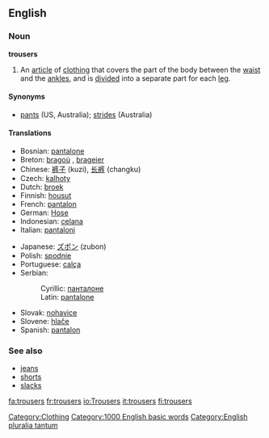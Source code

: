 ==English==

===Noun===
'''trousers''' {{pluralonly}}
# An [[article]] of [[clothing]] that covers the part of the body between the [[waist]] and the [[ankle]]s, and is [[divide]]d into a separate part for each [[leg]].

====Synonyms====
*[[pants]] (US, Australia); [[strides]] (Australia)

====Translations====
{{top}}
*Bosnian: [[pantalone#Bosnian|pantalone]] {{f}} {{p}}
*Breton: [[bragoù]] {{m}}, [[brageier]] {{p}}
*Chinese: [[裤子]] (kuzi), [[长裤]] (changku)
*Czech: [[kalhoty]] {{f}} {{p}}
*Dutch: [[broek]] {{f}} {{s}}
*Finnish: [[housut]]
*French: [[pantalon]] {{m}} {{s}}
*German: [[Hose]] {{f}} {{s}}
*Indonesian: [[celana]]
*Italian: [[pantaloni]] {{m}} {{p}}
{{mid}}
*Japanese: [[ズボン]] (zubon)
*Polish: [[spodnie]] {{p}}
*Portuguese: [[calça]] {{f}} {{s}}
*Serbian:
*:Cyrillic: [[панталоне#Serbian|панталоне]] {{f}} {{p}}
*:Latin: [[pantalone#Serbian|pantalone]] {{f}} {{p}}
*Slovak: [[nohavice#Slovak|nohavice]] {{f}} {{p}}
*Slovene: [[hlače]] {{f}} {{p}}
*Spanish: [[pantalon]] {{m}} {{s}}
{{bottom}}

===See also===
*[[jeans]]
*[[shorts]]
*[[slacks]]

[[Category:Clothing]]
[[Category:1000 English basic words]]
[[Category:English pluralia tantum]]
[[fa:trousers]]
[[fr:trousers]]
[[io:Trousers]]
[[it:trousers]]
[[fi:trousers]]